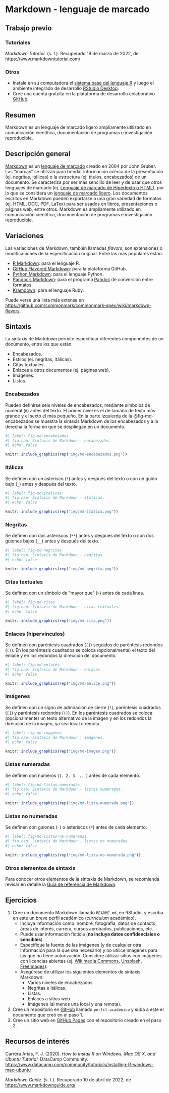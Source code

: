 # Markdown - lenguaje de marcado

## Trabajo previo

### Tutoriales

*Markdown Tutorial*. (s. f.). Recuperado 19 de marzo de 2022, de <https://www.markdowntutorial.com/>

### Otros

-   Instale en su computadora el [sistema base del lenguaje R](https://cloud.r-project.org/) y luego el ambiente integrado de desarrollo [RStudio Desktop](https://www.rstudio.com/products/rstudio/download/#download).
-   Cree una cuenta gratuita en la plataforma de desarrollo colaborativo [GitHub](https://github.com/).

## Resumen

Markdown es un lenguaje de marcado ligero ampliamente utilizado en comunicación científica, documentación de programas e investigación reproducible.

## Descripción general

[Markdown](https://daringfireball.net/projects/markdown/) es un [lenguaje de marcado](https://es.wikipedia.org/wiki/Lenguaje_de_marcado) creado en 2004 por John Gruber. Las "marcas" se utilizan para brindar información acerca de la presentación (ej. negritas, itálicas) o la estructura (ej. títulos, encabezados) de un documento. Se caracteriza por ser más sencillo de leer y de usar que otros lenguajes de marcado (ej. [Lenguaje de marcado de Hipertexto o HTML](https://es.wikipedia.org/wiki/HTML)), por lo que se considera un [lenguaje de marcado ligero](https://es.wikipedia.org/wiki/Lenguaje_de_marcas_ligero). Los documentos escritos en Markdown pueden exportarse a una gran variedad de formatos (ej. HTML, DOC, PDF, LaTex) para ser usados en libros, presentaciones o páginas web, entre otros. Markdown es ampliamente utilizado en comunicación científica, documentación de programas e investigación reproducible.

## Variaciones

Las variaciones de Markdown, también llamadas *flavors*, son extensiones o modificaciones de la especificación original. Entre las más populares están:

-   [R Markdown](https://rmarkdown.rstudio.com/): para el lenguaje R.
-   [GitHub Flavored Markdown](https://help.github.com/en/github/writing-on-github): para la plataforma GitHub.
-   [Python Markdown](https://github.com/Python-Markdown/markdown): para el lenguaje Python.
-   [Pandoc's Markdown](https://pandoc.org/MANUAL.html#pandocs-markdown): para el programa [Pandoc](https://pandoc.org/) de conversión entre formatos.
-   [Kramdown](https://kramdown.gettalong.org/quickref.html): para el lenguaje Ruby.

Puede verse una lista más extensa en <https://github.com/commonmark/commonmark-spec/wiki/markdown-flavors>.

## Sintaxis

La sintaxis de Markdown permite especificar diferentes componentes de un documento, entre los que están:

-   Encabezados.
-   Estilos (ej. negritas, itálicas).
-   Citas textuales.
-   Enlaces a otros documentos (ej. páginas web).
-   Imágenes.
-   Listas.

### Encabezados

Pueden definirse seis niveles de encabezados, mediante símbolos de numeral (`#`) antes del texto. El primer nivel es el de tamaño de texto más grande y el sexto el más pequeño. En la parte izquierda de la @fig-md-encabezados se muestra la sintaxis Markdown de los encabezados y a la derecha la forma en que se despliegan en un documento.

```r
#| label: fig-md-encabezados
#| fig.cap: Sintaxis de Markdown - encabezados.
#| echo: false

knitr::include_graphics(rep("img/md-encabezados.png"))
```

### Itálicas

Se definen con un asterisco (`*`) antes y después del texto o con un guión bajo (`_`) antes y después del texto.

```r
#| label: fig-md-italicas
#| fig.cap: Sintaxis de Markdown - itálicas.
#| echo: false

knitr::include_graphics(rep("img/md-italica.png"))
```

### Negritas

Se definen con dos asteriscos (`**`) antes y después del texto o con dos guiones bajos (`__`) antes y después del texto.

```r
#| label: fig-md-negritas
#| fig.cap: Sintaxis de Markdown - negritas.
#| echo: false

knitr::include_graphics(rep("img/md-negrita.png"))
```

### Citas textuales

Se definen con un símbolo de "mayor que" (`>`) antes de cada línea.

```r
#| label: fig-md-citas
#| fig.cap: Sintaxis de Markdown - citas textuales.
#| echo: false

knitr::include_graphics(rep("img/md-cita.png"))
```

### Enlaces (hipervínculos)

Se definen con paréntesis cuadrados (`[]`) seguidos de paréntesis redondos (`()`). En los paréntesis cuadrados se coloca (opcionalmente) el texto del enlace y en los redondos la dirección del documento.

```r
#| label: fig-md-enlaces
#| fig.cap: Sintaxis de Markdown - enlaces.
#| echo: false

knitr::include_graphics(rep("img/md-enlace.png"))
```

### Imágenes

Se definen con un signo de admiración de cierre (`!`), paréntesis cuadrados (`[]`) y paréntesis redondos (`()`). En los paréntesis cuadrados se coloca (opcionalmente) un texto alternativo de la imagen y en los redondos la dirección de la imagen, ya sea local o remota.

```r
#| label: fig-md-imagenes
#| fig.cap: Sintaxis de Markdown - imágenes.
#| echo: false

knitr::include_graphics(rep("img/md-imagen.png"))
```

### Listas numeradas

Se definen con números (`1. 2. 3. ...`) antes de cada elemento.

```r
#| label: fig-md-listas-numeradas
#| fig.cap: Sintaxis de Markdown - listas numeradas.
#| echo: false

knitr::include_graphics(rep("img/md-lista-numerada.png"))
```

### Listas no numeradas

Se definen con guiones (`-`) o asteriscos (`*`) antes de cada elemento.

```r
#| label: fig-md-listas-no-numeradas
#| fig.cap: Sintaxis de Markdown - listas no numeradas.
#| echo: false

knitr::include_graphics(rep("img/md-lista-no-numerada.png"))
```

### Otros elementos de sintaxis

Para conocer otros elementos de la sintaxis de Markdown, se recomienda revisar en detalle la [Guía de referencia de Markdown](https://www.markdownguide.org/).

## Ejercicios

1.  Cree un documento Markdown llamado `README.md`, en RStudio, y escriba en este un breve perfil académico (*curriculum* académico).
    -   Incluya información como: nombre, fotografía, datos de contacto, áreas de interés, carrera, cursos aprobados, publicaciones, etc.
    -   Puede usar información ficticia (**no incluya datos confidenciales o sensibles**).
    -   Especifique la fuente de las imágenes (y de cualquier otra información para la que sea necesario) y no utilice imágenes para las que no tiene autorización. Considere utilizar sitios con imágenes con licencias abiertas (ej. [Wikimedia Commons](https://commons.wikimedia.org/), [Unsplash](https://unsplash.com/), [FreeImages](https://www.freeimages.com/)).
    -   Asegúrese de utilizar los siguientes elementos de sintaxis Markdown:
        -   Varios niveles de encabezados.
        -   Negritas e itálicas.
        -   Listas.
        -   Enlaces a sitios web.
        -   Imágenes (al menos una local y una remota).
2.  Cree un repositorio en [GitHub](https://github.com/) llamado `perfil-academico` y suba a este el documento que creó en el paso 1.
3.  Cree un sitio web en [GitHub Pages](https://pages.github.com/) con el repositorio creado en el paso 2.

## Recursos de interés

Carrera Arias, F. J. (2020). *How to Install R on Windows, Mac OS X, and Ubuntu Tutorial*. DataCamp Community. <https://www.datacamp.com/community/tutorials/installing-R-windows-mac-ubuntu>

*Markdown Guide*. (s. f.). Recuperado 10 de abril de 2022, de <https://www.markdownguide.org/>
